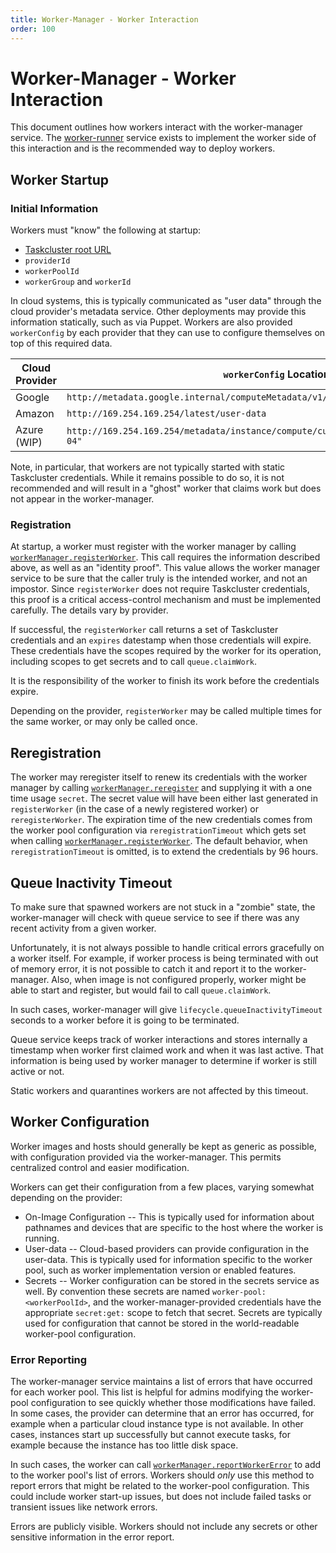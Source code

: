 ```yaml
---
title: Worker-Manager - Worker Interaction
order: 100
---
```


# Worker-Manager - Worker Interaction

This document outlines how workers interact with the worker-manager service.
The [worker-runner](/docs/reference/workers/worker-runner) service exists to implement the worker side of this interaction and is the recommended way to deploy workers.

## Worker Startup

### Initial Information

Workers must "know" the following at startup:

 * [Taskcluster root URL](/docs/manual/using/root-urls)
 * `providerId`
 * `workerPoolId`
 * `workerGroup` and `workerId`

In cloud systems, this is typically communicated as "user data" through the cloud provider's metadata service.
Other deployments may provide this information statically, such as via Puppet. Workers are also provided
`workerConfig` by each provider that they can use to configure themselves on top of this required data.

| Cloud Provider | `workerConfig` Location                                                               |
| -------------- | ------------------------------------------------------------------------------------- |
| Google         | `http://metadata.google.internal/computeMetadata/v1/instance/attributes/taskcluster`  |
| Amazon         | `http://169.254.169.254/latest/user-data`                                             |
| Azure (WIP)    | `http://169.254.169.254/metadata/instance/compute/customData?api-version=2019-06-04"` |

Note, in particular, that workers are not typically started with static Taskcluster credentials.
While it remains possible to do so, it is not recommended and will result in a "ghost" worker that claims work but does not appear in the worker-manager.

### Registration

At startup, a worker must register with the worker manager by calling [`workerManager.registerWorker`](/docs/reference/core/worker-manager/api#registerWorker).
This call requires the information described above, as well as an "identity proof".
This value allows the worker manager service to be sure that the caller truly is the intended worker, and not an impostor.
Since `registerWorker` does not require Taskcluster credentials, this proof is a critical access-control mechanism and must be implemented carefully.
The details vary by provider.

If successful, the `registerWorker` call returns a set of Taskcluster credentials and an `expires` datestamp when those credentials will expire.
These credentials have the scopes required by the worker for its operation, including scopes to get secrets and to call `queue.claimWork`.

It is the responsibility of the worker to finish its work before the credentials expire.

Depending on the provider, `registerWorker` may be called multiple times for the same worker, or may only be called once.

## Reregistration

The worker may reregister itself to renew its credentials with the worker manager by calling
[`workerManager.reregister`](/docs/reference/core/worker-manager/api#reregisterWorker) and
supplying it with a one time usage `secret`. The secret value will have been either last generated
in `registerWorker` (in the case of a newly registered worker) or `reregisterWorker`.
The expiration time of the new credentials comes from the worker pool configuration via `reregistrationTimeout`
which gets set when calling [`workerManager.registerWorker`](/docs/reference/core/worker-manager/api#registerWorker).
The default behavior, when `reregistrationTimeout` is omitted, is to extend the credentials by 96 hours.

## Queue Inactivity Timeout

To make sure that spawned workers are not stuck in a "zombie" state, the worker-manager will check with queue service
to see if there was any recent activity from a given worker.

Unfortunately, it is not always possible to handle critical errors gracefully on a worker itself. For example,
if worker process is being terminated with out of memory error, it is not possible to catch it and report it to the worker-manager.
Also, when image is not configured properly, worker might be able to start and register, but would fail to call `queue.claimWork`.

In such cases, worker-manager will give `lifecycle.queueInactivityTimeout` seconds to a worker before it is going to be terminated.

Queue service keeps track of worker interactions and stores internally a timestamp when worker first claimed work and
when it was last active. That information is being used by worker manager to determine if worker is still active or not.

Static workers and quarantines workers are not affected by this timeout.

## Worker Configuration

Worker images and hosts should generally be kept as generic as possible, with configuration provided via the worker-manager.
This permits centralized control and easier modification.

Workers can get their configuration from a few places, varying somewhat depending on the provider:

* On-Image Configuration -- This is typically used for information about pathnames and devices that are specific to the host where the worker is running.
* User-data -- Cloud-based providers can provide configuration in the user-data.
  This is typically used for information specific to the worker pool, such as worker implementation version or enabled features.
* Secrets -- Worker configuration can be stored in the secrets service as well.
  By convention these secrets are named `worker-pool:<workerPoolId>`, and the worker-manager-provided credentials have the appropriate `secret:get:` scope to fetch that secret.
  Secrets are typically used for configuration that cannot be stored in the world-readable worker-pool configuration.

### Error Reporting

The worker-manager service maintains a list of errors that have occurred for each worker pool.
This list is helpful for admins modifying the worker-pool configuration to see quickly whether those modifications have failed.
In some cases, the provider can determine that an error has occurred, for example when a particular cloud instance type is not available.
In other cases, instances start up successfully but cannot execute tasks, for example because the instance has too little disk space.

In such cases, the worker can call [`workerManager.reportWorkerError`](/docs/reference/core/worker-manager/api#reportWorkerError) to add to the worker pool's list of errors.
Workers should *only* use this method to report errors that might be related to the worker-pool configuration.
This could include worker start-up issues, but does not include failed tasks or transient issues like network errors.

<Warning>
Errors are publicly visible.
Workers should not include any secrets or other sensitive information in the error report.
</Warning>
